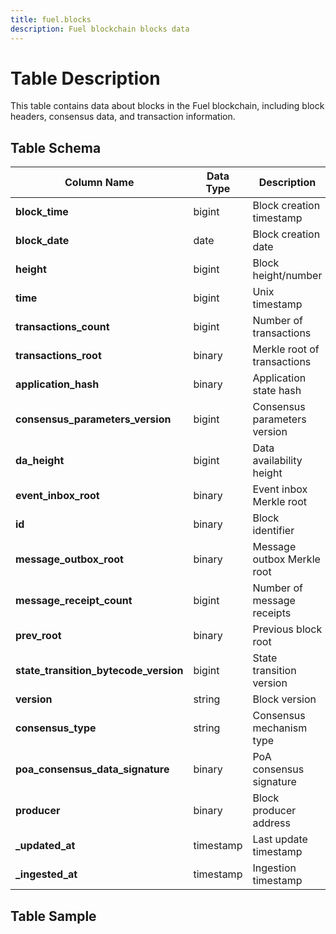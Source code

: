 ```yaml
---
title: fuel.blocks
description: Fuel blockchain blocks data
---
```


# Table Description

This table contains data about blocks in the Fuel blockchain, including block headers, consensus data, and transaction information.

## Table Schema

| Column Name | Data Type | Description |
|------------|-----------|-------------|
| **block_time** | bigint | Block creation timestamp |
| **block_date** | date | Block creation date |
| **height** | bigint | Block height/number |
| **time** | bigint | Unix timestamp |
| **transactions_count** | bigint | Number of transactions |
| **transactions_root** | binary | Merkle root of transactions |
| **application_hash** | binary | Application state hash |
| **consensus_parameters_version** | bigint | Consensus parameters version |
| **da_height** | bigint | Data availability height |
| **event_inbox_root** | binary | Event inbox Merkle root |
| **id** | binary | Block identifier |
| **message_outbox_root** | binary | Message outbox Merkle root |
| **message_receipt_count** | bigint | Number of message receipts |
| **prev_root** | binary | Previous block root |
| **state_transition_bytecode_version** | bigint | State transition version |
| **version** | string | Block version |
| **consensus_type** | string | Consensus mechanism type |
| **poa_consensus_data_signature** | binary | PoA consensus signature |
| **producer** | binary | Block producer address |
| **_updated_at** | timestamp | Last update timestamp |
| **_ingested_at** | timestamp | Ingestion timestamp |

## Table Sample


<TableSample tableSchema="fuel" tableName="blocks" />